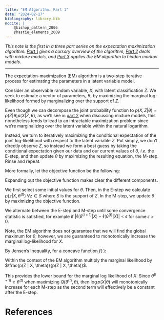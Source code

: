 ```yaml
---
title: "EM Algorithm: Part 1"
date: "2024-02-17"
bibliography: library.bib
nocite: |
    @bishop_pattern_2006
    @hastie_elements_2009
---
```


*This note is the first in a three part series on the expectation maximization algorithm. [Part 1](em_part1.html) gives a cursory overview of the algorithm, [Part 2](em_part2.html) deals with mixture models, and [Part 3](em_part3.html) applies the EM algorithm to hidden markov models.*

---


The expectation-maximization (EM) algorithm is a two-step iterative process for estimating the parameters in a latent variable model.

Consider an observable random variable, $X$, with latent classification $Z$. We seek to estimate a vector of parameters, $\theta$, by maximizing the marginal log-likelihood formed by marginalizing over the support of $Z$.

\begin{equation}
\ell(\theta | X) = \log \left(\int p(X, Z | \theta) \; d\mu(z)\right)
\end{equation}

Even though we can decompose the joint probability function to $p(X, Z | \theta) = p(Z | \theta) p(X | Z, \theta)$, as we'll see in [part 2](em_part2.html) when discussing mixture models, this nonetheless tends to lead to an intractable maximization problem since we're marginalizing over the latent variable within the natural logarithm.

Instead, we turn to iteratively maximizing the conditional expectation of the joint log-likelihood with respect to the latent variable $Z$. Put simply, we don't directly observe $Z$, so instead we form a best guess by taking the conditional expectation given our data and our current values of $\theta$, *i.e.* the E-step, and then update $\theta$ by maximizing the resulting equation, the M-step. Rinse and repeat.

More formally, let the objective function be the following:

\begin{equation}
Q(\theta^{(t)}, \theta) = \mathbb{E}_{Z} \left[ \log p(X, Z | \theta) | X, \theta^{(t)} \right]
\end{equation}

Expanding out the objective function makes clear the different components.

\begin{aligned}
Q(\theta^{(t)}, \theta) & = \int  p(z | X, \theta^{(t)}) \log p(X, Z, | \theta) \; d\mu(z) \\
& = \int p(z | X, \theta^{(t)}) \left( \log p(Z | \theta) + \log p(X | Z, \theta) \right) \; d\mu(z)
\end{aligned}

We first select some initial values for $\theta$. Then, in the E-step we calculate $p(z | X , \theta^{(t)}) \; \forall z \in S$ where $S$ is the support of $Z$. In the M-step, we update $\theta$ by maximizing the objective function.

\begin{equation}
\theta^{(t+1)} = \text{arg max}_{\theta \in \Theta} Q(\theta^{(t)}, \theta)
\end{equation}

We alternate between the E-step and M-step until some convergence statistic is satisfied, for example if $| \ell(\theta^{(t+1)} | X) - \ell(\theta^{(t)} | X) | < \epsilon$ for some $\epsilon > 0$.

Note, the EM algorithm does not guarantee that we will find the global maximum for $\theta$; however, we are guaranteed to monotonically increase the marginal log-likelihood for $X$.

By Jensen's Inequality, for a concave function $f(\cdot)$:

\begin{equation}
\mathbb{E} \left[ f(X) \right ] \leq f \left( \mathbb{E}X \right)
\end{equation}

Within the context of the EM algorithm multiply the marginal likelihood by $\frac{p(Z | X, \theta)}{p(Z | X, \theta)}$.

\begin{aligned}
\log p(X | \theta) & = \log \int p(X, Z | \theta) \cfrac{p(Z | X, \theta^{(t)})}{p(Z | X, \theta^{(t)})} \; d\mu(z) \\
& = \log \mathbb{E}_Z \left[ \cfrac{p(X, Z | \theta)}{p(Z | X, \theta^{(t)})} | X, \theta^{(t)} \right] \\
& \geq \mathbb{E}_Z \left[ \log \cfrac{p(X, Z | \theta)}{p(Z | X, \theta^{(t)})} | X, \theta^{(t)} \right] \\
& = \mathbb{E}_Z \left[ \log p(X, Z | \theta) | X, \theta^{(t)} \right] - \mathbb{E}_Z \left[ \log p(Z | X, \theta^{(t)}) | X, \theta^{(t)} \right] \\
& = Q(\theta^{(t)}, \theta) - \mathbb{E}_Z \left[ \log p(Z | X, \theta^{(t)}) | X, \theta^{(t)} \right]
\end{aligned}

This provides the lower bound for the marginal log likelihood of $X$. Since $\theta^{(t+1)} \geq \theta^{(t)}$ when maximizing $Q(\theta^{(t)}, \theta)$, then $\log p(X | \theta)$ will monotonically increase for each M-step as the second term will effectively be a constant after the E-step.

# References
